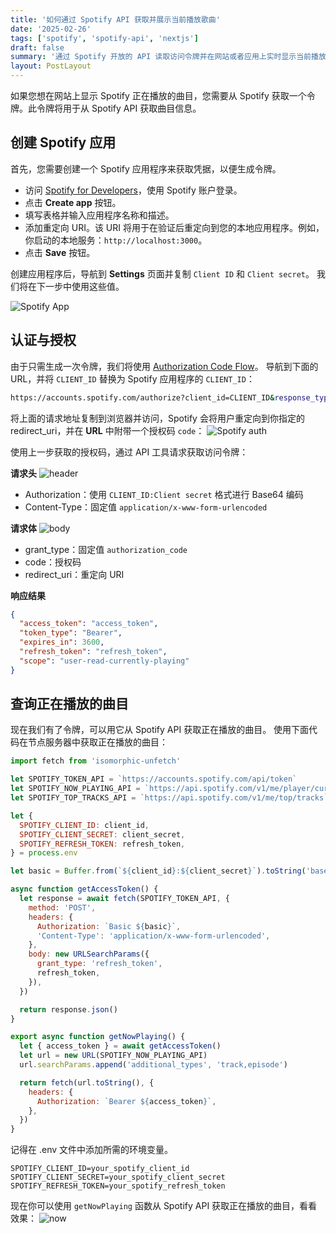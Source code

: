 ```yaml
---
title: '如何通过 Spotify API 获取并展示当前播放歌曲'
date: '2025-02-26'
tags: ['spotify', 'spotify-api', 'nextjs']
draft: false
summary: '通过 Spotify 开放的 API 读取访问令牌并在网站或者应用上实时显示当前播放的曲目信息。'
layout: PostLayout
---
```


如果您想在网站上显示 Spotify 正在播放的曲目，您需要从 Spotify 获取一个令牌。此令牌将用于从 Spotify API 获取曲目信息。

## 创建 Spotify 应用

首先，您需要创建一个 Spotify 应用程序来获取凭据，以便生成令牌。

- 访问 [Spotify for Developers](https://developer.spotify.com/dashboard/applications)，使用 Spotify 账户登录。
- 点击 **Create app** 按钮。
- 填写表格并输入应用程序名称和描述。
- 添加重定向 URI。该 URI 将用于在验证后重定向到您的本地应用程序。例如，你启动的本地服务：`http://localhost:3000`。
- 点击 **Save** 按钮。

创建应用程序后，导航到 **Settings** 页面并复制 `Client ID` 和 `Client secret`。
我们将在下一步中使用这些值。

![Spotify App](http://image.jxzsite.com/i/2025/02/26/qgsxry.png)

## 认证与授权

由于只需生成一次令牌，我们将使用 [Authorization Code Flow](https://developer.spotify.com/documentation/web-api/concepts/authorization#authorization-code-flow)。
导航到下面的 URL，并将 `CLIENT_ID` 替换为 Spotify 应用程序的 `CLIENT_ID`：

```bash
https://accounts.spotify.com/authorize?client_id=CLIENT_ID&response_type=code&redirect_uri=http://localhost:3000&scope=user-read-currently-playing
```

将上面的请求地址复制到浏览器并访问，Spotify 会将用户重定向到你指定的 redirect_uri，并在 **URL** 中附带一个授权码 `code`：
![Spotify auth](http://image.jxzsite.com/i/2025/02/26/qmau10.png)

使用上一步获取的授权码，通过 API 工具请求获取访问令牌：

**请求头**
![header](http://image.jxzsite.com/i/2025/02/26/qqzgsl.png)

- Authorization：使用 `CLIENT_ID:Client secret` 格式进行 Base64 编码
- Content-Type：固定值 `application/x-www-form-urlencoded`

**请求体**
![body](http://image.jxzsite.com/i/2025/02/26/qqzfb7.png)

- grant_type：固定值 `authorization_code`
- code：授权码
- redirect_uri：重定向 URI

**响应结果**

```json
{
  "access_token": "access_token",
  "token_type": "Bearer",
  "expires_in": 3600,
  "refresh_token": "refresh_token",
  "scope": "user-read-currently-playing"
}
```

## 查询正在播放的曲目

现在我们有了令牌，可以用它从 Spotify API 获取正在播放的曲目。
使用下面代码在节点服务器中获取正在播放的曲目：

```js:spotify.js showLineNumbers
import fetch from 'isomorphic-unfetch'

let SPOTIFY_TOKEN_API = `https://accounts.spotify.com/api/token`
let SPOTIFY_NOW_PLAYING_API = `https://api.spotify.com/v1/me/player/currently-playing`
let SPOTIFY_TOP_TRACKS_API = `https://api.spotify.com/v1/me/top/tracks`

let {
  SPOTIFY_CLIENT_ID: client_id,
  SPOTIFY_CLIENT_SECRET: client_secret,
  SPOTIFY_REFRESH_TOKEN: refresh_token,
} = process.env

let basic = Buffer.from(`${client_id}:${client_secret}`).toString('base64')

async function getAccessToken() {
  let response = await fetch(SPOTIFY_TOKEN_API, {
    method: 'POST',
    headers: {
      Authorization: `Basic ${basic}`,
      'Content-Type': 'application/x-www-form-urlencoded',
    },
    body: new URLSearchParams({
      grant_type: 'refresh_token',
      refresh_token,
    }),
  })

  return response.json()
}

export async function getNowPlaying() {
  let { access_token } = await getAccessToken()
  let url = new URL(SPOTIFY_NOW_PLAYING_API)
  url.searchParams.append('additional_types', 'track,episode')

  return fetch(url.toString(), {
    headers: {
      Authorization: `Bearer ${access_token}`,
    },
  })
}
```

记得在 .env 文件中添加所需的环境变量。

```bash:.env showLineNumbers
SPOTIFY_CLIENT_ID=your_spotify_client_id
SPOTIFY_CLIENT_SECRET=your_spotify_client_secret
SPOTIFY_REFRESH_TOKEN=your_spotify_refresh_token
```

现在你可以使用 `getNowPlaying` 函数从 Spotify API 获取正在播放的曲目，看看效果：
![now](http://image.jxzsite.com/i/2025/02/26/r7jkjp.png)

